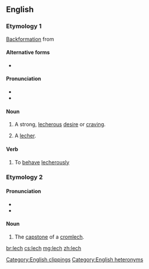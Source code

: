 {{also|Lech}}
==English==
{{wikipedia}}

===Etymology 1===
[[backformation|Backformation]] from {{m|en|lecher}}

====Alternative forms====
* {{l|en|letch}}

====Pronunciation====
* {{IPA|/lɛtʃ/|lang=en}}
* {{rhymes|ɛtʃ|lang=en}}

====Noun====
{{en-noun|es}}

# {{label|en|slang}} A strong, [[lecherous]] [[desire]] or [[craving]].
# {{label|en|slang}} A [[lecher]].

====Verb====
{{en-verb|es}}

# {{label|en|slang}} To [[behave]] [[lecherously]]

[[Category:English clippings]]

===Etymology 2===
{{etyl|cy|en}} {{m|cy|llech||slate, slab}}

====Pronunciation====
* {{IPA|/lɛk/|lang=en}}
* {{rhymes|ɛk|lang=en}}

[[Category:English heteronyms]]

====Noun====
{{en-noun}}
# The [[capstone]] of a [[cromlech]].

[[br:lech]]
[[cs:lech]]
[[mg:lech]]
[[zh:lech]]